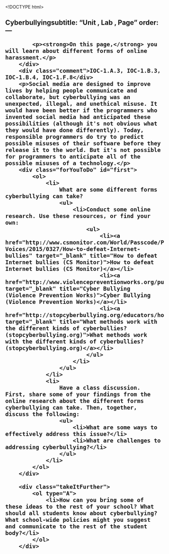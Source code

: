 <!DOCTYPE html>
<html lang="en">
    <head>
		<meta http-equiv="content-type" content="text/html; charset=utf-8" />
        <script type="text/javascript" src="/llab/loader.js"></script>
		<title>Unit 4 Lab 3: Community and Online Interactions, Page 2</title>
	</head>

	<body>
    	<h2>Cyberbullyingsubtitle: "Unit , Lab , Page"
order:
---
        <div class="learn">
            <p><strong>On this page,</strong> you will learn about different forms of online harassment.</p>
        </div>
        <div class="comment">IOC-1.A.3, IOC-1.B.3, IOC-1.B.4, IOC-1.F.8</div>
        <p>Social media are designed to improve lives by helping people communicate and collaborate, but cyberbullying was an unexpected, illegal, and unethical misuse. It would have been better if the programmers who invented social media had anticipated these possibilities (although it's not obvious what they would have done differently). Today, responsible programmers do try to predict possible misuses of their software before they release it to the world. But it's not possible for programmers to anticipate all of the possible misuses of a technology.</p>
        <div class="forYouToDo" id="first">
            <ol>
                <li>
                    What are some different forms cyberbullying can take?
                    <ul>
                        <li>Conduct some online research. Use these resources, or find your own:
                            <ul>
                                <li><a href="http://www.csmonitor.com/World/Passcode/Passcode-Voices/2015/0327/How-to-defeat-Internet-bullies" target="_blank" title="How to defeat Internet bullies (CS Monitor)">How to defeat Internet bullies (CS Monitor)</a></li>
                                <li><a href="http://www.violencepreventionworks.org/public/cyber_bullying.page" target="_blank" title="Cyber Bullying (Violence Prevention Works)">Cyber Bullying (Violence Prevention Works)</a></li>
                                <li><a href="http://stopcyberbullying.org/educators/howdoyouhandleacyberbully.html" target="_blank" title="What methods work with the different kinds of cyberbullies? (stopcyberbullying.org)">What methods work with the different kinds of cyberbullies? (stopcyberbullying.org)</a></li>
                            </ul>
                        </li>
                    </ul>
                </li>
                <li>
                    Have a class discussion. First, share some of your findings from the online research about the different forms cyberbullying can take. Then, together, discuss the following:
                    <ul>
                        <li>What are some ways to effectively address this issue?</li>
                        <li>What are challenges to addressing cyberbullying?</li>
                    </ul>
                </li>
            </ol>
        </div>
        
        <div class="takeItFurther">
            <ol type="A">
                <li>How can you bring some of these ideas to the rest of your school? What should all students know about cyberbullying? What school-wide policies might you suggest and communicate to the rest of the student body?</li>
            </ol>
        </div>

            
